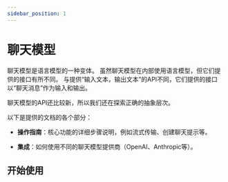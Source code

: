 ```yaml
---
sidebar_position: 1
---
```

# 聊天模型

聊天模型是语言模型的一种变体。
虽然聊天模型在内部使用语言模型，但它们提供的接口有所不同。
与提供“输入文本，输出文本”的API不同，它们提供的接口以“聊天消息”作为输入和输出。

聊天模型的API还比较新，所以我们还在探索正确的抽象层次。

以下是提供的文档的各个部分：

- **操作指南**：核心功能的详细步骤说明，例如流式传输、创建聊天提示等。

- **集成**：如何使用不同的聊天模型提供商（OpenAI、Anthropic等）。

## 开始使用


<GetStarted/>
